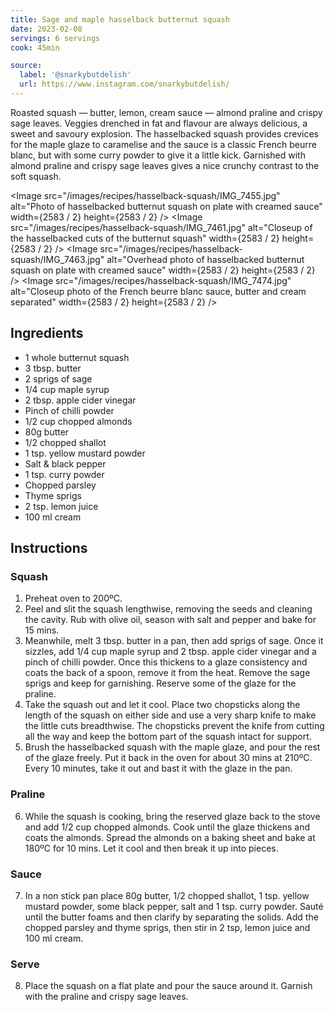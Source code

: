 ```yaml
---
title: Sage and maple hasselback butternut squash
date: 2023-02-08
servings: 6 servings
cook: 45min

source:
  label: '@snarkybutdelish'
  url: https://www.instagram.com/snarkybutdelish/
---
```


Roasted squash — butter, lemon, cream sauce — almond praline and crispy sage leaves. Veggies drenched in fat and flavour are always delicious, a sweet and savoury explosion. The hasselbacked squash provides crevices for the maple glaze to caramelise and the sauce is a classic French beurre blanc, but with some curry powder to give it a little kick. Garnished with almond praline and crispy sage leaves gives a nice crunchy contrast to the soft squash.

<Image
  src="/images/recipes/hasselback-squash/IMG_7455.jpg"
  alt="Photo of hasselbacked butternut squash on plate with creamed sauce"
  width={2583 / 2}
  height={2583 / 2}
/>
<Image
  src="/images/recipes/hasselback-squash/IMG_7461.jpg"
  alt="Closeup of the hasselbacked cuts of the butternut squash"
  width={2583 / 2}
  height={2583 / 2}
/>
<Image
  src="/images/recipes/hasselback-squash/IMG_7463.jpg"
  alt="Overhead photo of hasselbacked butternut squash on plate with creamed sauce"
  width={2583 / 2}
  height={2583 / 2}
/>
<Image
  src="/images/recipes/hasselback-squash/IMG_7474.jpg"
  alt="Closeup photo of the French beurre blanc sauce, butter and cream separated"
  width={2583 / 2}
  height={2583 / 2}
/>

## Ingredients

- 1 whole butternut squash
- 3 tbsp. butter
- 2 sprigs of sage
- 1/4 cup maple syrup
- 2 tbsp. apple cider vinegar
- Pinch of chilli powder
- 1/2 cup chopped almonds
- 80g butter
- 1/2 chopped shallot
- 1 tsp. yellow mustard powder
- Salt & black pepper
- 1 tsp. curry powder
- Chopped parsley
- Thyme sprigs
- 2 tsp. lemon juice
- 100 ml cream

## Instructions

### Squash

1. Preheat oven to 200ºC.
2. Peel and slit the squash lengthwise, removing the seeds and cleaning the cavity. Rub with olive oil, season with salt and pepper and bake for 15 mins.
3. Meanwhile, melt 3 tbsp. butter in a pan, then add sprigs of sage. Once it sizzles, add 1/4 cup maple syrup and 2 tbsp. apple cider vinegar and a pinch of chilli powder. Once this thickens to a glaze consistency and coats the back of a spoon, remove it from the heat. Remove the sage sprigs and keep for garnishing. Reserve some of the glaze for the praline.
4. Take the squash out and let it cool. Place two chopsticks along the length of the squash on either side and use a very sharp knife to make the little cuts breadthwise. The chopsticks prevent the knife from cutting all the way and keep the bottom part of the squash intact for support.
5. Brush the hasselbacked squash with the maple glaze, and pour the rest of the glaze freely. Put it back in the oven for about 30 mins at 210ºC. Every 10 minutes, take it out and bast it with the glaze in the pan.

### Praline

6. While the squash is cooking, bring the reserved glaze back to the stove and add 1/2 cup chopped almonds. Cook until the glaze thickens and coats the almonds. Spread the almonds on a baking sheet and bake at 180ºC for 10 mins. Let it cool and then break it up into pieces.

### Sauce

7. In a non stick pan place 80g butter, 1/2 chopped shallot, 1 tsp. yellow mustard powder, some black pepper, salt and 1 tsp. curry powder. Sauté until the butter foams and then clarify by separating the solids. Add the chopped parsley and thyme sprigs, then stir in 2 tsp, lemon juice and 100 ml cream.

### Serve

8. Place the squash on a flat plate and pour the sauce around it. Garnish with the praline and crispy sage leaves.
